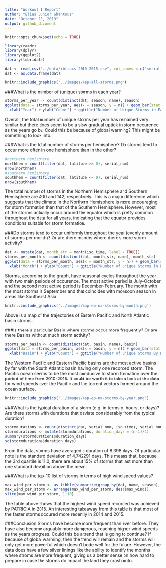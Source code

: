 ---
title: "Workout 1 Report"
author: "Elias Junior Ghantous"
date: "October 18, 2019"
output: github_document
---

```{r setup, include=FALSE}
knitr::opts_chunk$set(echo = TRUE)
```

```{r, include = FALSE}
library(readr)
library(dplyr)
library(ggplot2)
library(lubridate)
```
```{r, include = FALSE}
dat <- read_csv("../data/ibtracs-2010-2015.csv", col_names = c("serial_num", "season", "num", "basin", "sub_basin", "name", "iso_time", "nature", "latitude", "longitude", "wind", "press"), skip = 1, col_types = cols(col_character(), col_integer(), col_character(), col_factor(), col_character(), col_character(), col_character(), col_character(), col_double(), col_double(), col_double(), col_double()), na = c("-999.", "-1.0", "0.0"))
dat <- as.data.frame(dat)
```

```{r echo = FALSE, fig.align='center'}
knitr::include_graphics('../images/map-all-storms.png')
```


###What is the number of (unique) storms in each year?
```{r}
storms_per_year <- count(distinct(dat, season, name), season)
ggplot(data = storms_per_year, aes(x = season, y = n)) + geom_bar(stat = 'identity', fill = "purple") + geom_text(aes(label = n), vjust=-0.5) +
  xlab("Year") + ylab("Count") + ggtitle("Number of Unique Storms in Each Year") + theme_minimal()
```
Overall, the total number of unique storms per year has remained very similar but there does seem to be a slow gradual uptick in storm occurence as the years go by. Could this be because of global warming? This might be something to look into.

###What is the total number of storms per hemisphere? Do storms tend to occur more often in one hemisphere than in the other?
```{r}
#northern hemisphere
northhem = count(filter(dat, latitude >= 0), serial_num)
nrow(northhem)
#southern hemisphere
southhem = count(filter(dat, latitude <= 0), serial_num)
nrow(southhem)
```
The total number of storms in the Northern Hemisphere and Southern Hemisphere are 400 and 142, respectively. This is a major difference which suggests that the climate in the Northern Hemisphere is more encouraging for storm formation than that of the Southern Hemisphere. However, most of the storms actually occur around the equator which is pretty common throughout the data for all years, indicating that the equator provides conditions suitable for storm formation.

###Do storms tend to occur uniformly throughout the year (evenly amount of storms per month)? Or are there months where there's more storm activity?
```{r}
dat <- mutate(dat, month_str = month(iso_time, label = TRUE))
storms_per_month <- count(distinct(dat, month_str, name), month_str)
ggplot(data = storms_per_month, aes(x = month_str, y = n)) + geom_bar(stat = 'identity', fill = "purple") + geom_text(aes(label = n), vjust=-0.5) +
  xlab("Month") + ylab("Count") + ggtitle("Number of Unique Storms in Each Month") + theme_minimal()
```
Storms, according to the graph, have seasonal cycles throughout the year with two main periods of occurence. The most active period is July-October and the second most active period is December-February. The month with the most storms is September and that coincides with monsoon season in areas like Southeast Asia.
```{r echo = FALSE, fig.align='center'}
knitr::include_graphics('../images/map-ep-na-storms-by-month.png')
```
Above is a map of the trajectories of Eastern Pacific and North Atlantic basin storms.

###Is there a particular Basin where storms occur more frequently? Or are there Basins without much storm activity?
```{r}
storms_per_basin <- count(distinct(dat, basin, name), basin)
ggplot(data = storms_per_basin, aes(x = basin, y = n)) + geom_bar(stat = 'identity', fill = "purple") + geom_text(aes(label = n), vjust=-0.5) +
  xlab("Basin") + ylab("Count") + ggtitle("Number of Unique Storms By Basin") + theme_minimal()
```
The Western Pacific and Eastern Pacific basins are the most active basins by far with the South Atlantic basin having only one recorded storm. The Pacific ocean seems to be the most conducive to storm formation over the period of time from 2010-2015. It could be worth it to take a look at the data for wind speeds over the Pacific and the torrent vectors formed around the ocean surface.
```{r echo = FALSE, fig.align='center'}
knitr::include_graphics('../images/map-ep-na-storms-by-year.png')
```

###What is the typical duration of a storm (e.g. in terms of hours, or days)? Are there storms with durations that deviate considerably from the typical duration?
```{r}
stormdurations <- count(distinct(dat, serial_num, iso_time), serial_num)
stormdurations <- mutate(stormdurations, duration_days = (n-1)/4)
summary(stormdurations$duration_days)
sd(stormdurations$duration_days)
```
From the data, storms have averaged a duration of 8.398 days. Of particular note is the standard deviation of 4.742291 days. This means that, because the 3rd quartile is 11.0, there are about 15% of storms that last more than one standard devaition above the mean. 

###What is the top-10 list of storms in terms of high wind speed values?
```{r}
max_wind_per_storm <- as_tibble(summarize(group_by(dat, name, season), max_wind = max(wind)))
max_wind_per_storm <- arrange(max_wind_per_storm, desc(max_wind))
slice(max_wind_per_storm, 1:10)
```
The table above shows that the highest wind speed recorded was achieved by PATRICIA in 2015. An interesting takeaway from this table is that most of the faster storms occured more recently in 2014 and 2015.

###Conclusion
Storms have become more frequent than ever before. They have also become arguably more dangerous, reaching higher wind speeds as the years progress. Could this be a trend that is going to continue? If because of global warming, then the trend will remain and the storms will only get more powerful which doesn't bode well for the future. However, the data does have a few silver linings like the ability to identify the months where stroms are more frequent, giving us a better sense on how hard to prepare in case the storms do impact the land they crash onto. 
